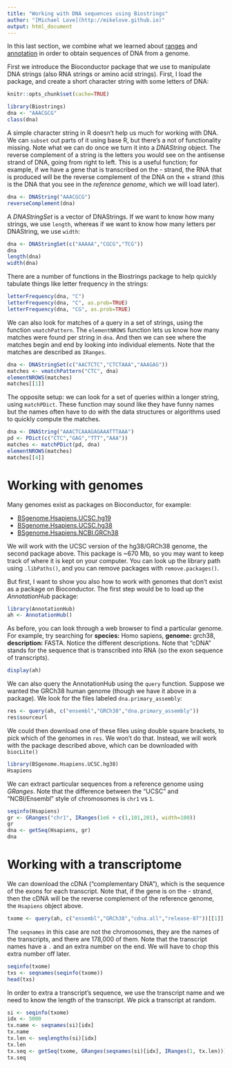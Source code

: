```yaml
---
title: "Working with DNA sequences using Biostrings"
author: "[Michael Love](http://mikelove.github.io)"
output: html_document
---
```


In this last section, we combine what we learned about
[ranges](ranges.html) and [annotation](anno.html) in order to obtain
sequences of DNA from a genome.

First we introduce the Bioconductor package that we use to manipulate
DNA strings (also RNA strings or amino acid strings). First, I load
the package, and create a short character string with some letters of
DNA: 

```r
knitr::opts_chunk$set(cache=TRUE)
```

```r
library(Biostrings)
dna <- "AAACGCG"
class(dna)
```

A simple character string in R doesn't help us much for working with
DNA. We can `subset` out parts of it using base R, but there's a not
of functionality missing. Note what we can do once we turn it into a
*DNAString* object. The reverse complement of a string is the letters
you would see on the antisense strand of DNA, going from right to
left. This is a useful function; for example, if we have a gene that
is transcribed on the - strand, the RNA that is produced will be the
reverse complement of the DNA on the + strand (this is the DNA that
you see in the *reference genome*, which we will load later).

```r
dna <- DNAString("AAACGCG")
reverseComplement(dna)
```

A *DNAStringSet* is a vector of DNAStrings. If we want to know how
many strings, we use `length`, whereas if we want to know how many
letters per DNAString, we use `width`:

```r
dna <- DNAStringSet(c("AAAAA","CGCG","TCG"))
dna
length(dna)
width(dna)
```

There are a number of functions in the Biostrings package to help
quickly tabulate things like letter frequency in the strings:

```r
letterFrequency(dna, "C")
letterFrequency(dna, "C", as.prob=TRUE)
letterFrequency(dna, "CG", as.prob=TRUE)
```

We can also look for matches of a query in a set of strings, using the
function `vmatchPattern`.
The `elementNROWS` function lets us know how many matches were found
per string in `dna`. And then we can see where the matches begin and
end by looking into individual elements. Note that the matches are
described as `IRanges`.

```r
dna <- DNAStringSet(c("AACTCTC","CTCTAAA","AAAGAG"))
matches <- vmatchPattern("CTC", dna)
elementNROWS(matches)
matches[[1]]
```

The opposite setup: we can look for a set of queries within a longer
string, using `matchPDict`. These function may sound like they have funny
names but the names often have to do with the data structures or
algorithms used to quickly compute the matches.

```r
dna <- DNAString("AAACTCAAAGAGAAATTTAAA")
pd <- PDict(c("CTC","GAG","TTT","AAA"))
matches <- matchPDict(pd, dna)
elementNROWS(matches)
matches[[4]]
```

# Working with genomes

Many genomes exist as packages on Bioconductor, for example:

* [BSgenome.Hsapiens.UCSC.hg19](http://bioconductor.org/packages/BSgenome.Hsapiens.UCSC.hg19)
* [BSgenome.Hsapiens.UCSC.hg38](http://bioconductor.org/packages/BSgenome.Hsapiens.UCSC.hg38)
* [BSgenome.Hsapiens.NCBI.GRCh38](http://bioconductor.org/packages/BSgenome.Hsapiens.NCBI.GRCh38)

We will work with the UCSC version of the hg38/GRCh38 genome, the
second package above. This package is ~670 Mb, so you may want to keep
track of where it is kept on your computer. You can look up the
library path using `.libPaths()`, and you can remove packages with
`remove.packages()`.

But first, I want to show you also how to work with genomes that don't
exist as a package on Bioconductor. The first step would be to load up
the *AnnotationHub* package:

```r
library(AnnotationHub)
ah <- AnnotationHub()
```

As before, you can look through a web browser to find a particular genome.
For example, try searching for **species:** Homo sapiens, **genome:** grch38,
**description:** FASTA.
Notice the different descriptions. Note that "cDNA" stands for the
sequence that is transcribed into RNA (so the exon sequence of
transcripts).

```r
display(ah)
```

We can also query the AnnotationHub using the `query` function. 
Suppose we wanted the GRCh38 human genome (though we have it above in a
package). We look for the files labeled `dna.primary_assembly`:

```r
res <- query(ah, c("ensembl","GRCh38","dna.primary_assembly"))
res$sourceurl
```

We could then download one of these files using double square
brackets, to pick which of the genomes in `res`. We won't do that.
Instead, we will work with the package described above, which can be
downloaded with `biocLite()`

```r
library(BSgenome.Hsapiens.UCSC.hg38)
Hsapiens
```

We can extract particular sequences from a reference genome using
*GRanges*. Note that the difference between the "UCSC" and
"NCBI/Ensembl" style of chromosomes is `chr1` vs `1`.

```r
seqinfo(Hsapiens)
gr <- GRanges("chr1", IRanges(1e6 + c(1,101,201), width=100))
gr
dna <- getSeq(Hsapiens, gr)
dna
```

# Working with a transcriptome

We can download the cDNA ("complementary DNA"), which is the sequence
of the exons for each transcript. Note that, if the gene is on the -
strand, then the cDNA will be the reverse complement of the reference
genome, the `Hsapiens` object above.

```r
txome <- query(ah, c("ensembl","GRCh38","cdna.all","release-87"))[[1]]
```

The `seqnames` in this case are not the chromosomes, they are the
names of the transcripts, and there are 178,000 of them. Note that the
transcript names have a `.` and an extra number on the end. We will
have to chop this extra number off later.

```r
seqinfo(txome)
txs <- seqnames(seqinfo(txome))
head(txs)
```

In order to extra a transcript's sequence, we use the transcript name
and we need to know the length of the transcript. We pick a transcript
at random.

```r
si <- seqinfo(txome)
idx <- 5000
tx.name <- seqnames(si)[idx]
tx.name
tx.len <- seqlengths(si)[idx]
tx.len
tx.seq <- getSeq(txome, GRanges(seqnames(si)[idx], IRanges(1, tx.len)))
tx.seq
```
